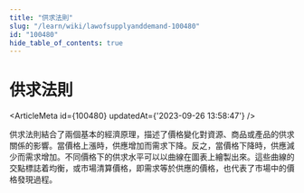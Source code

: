 ```yaml
---
title: "供求法則"
slug: "/learn/wiki/lawofsupplyanddemand-100480"
id: "100480"
hide_table_of_contents: true
---
```



# 供求法則

<ArticleMeta id={100480} updatedAt={'2023-09-26 13:58:47'} />
<div className='border-solid border-b border-t-0 my-4 border-[var(--ifm-color-gray-300)]' />

供求法則結合了兩個基本的經濟原理，描述了價格變化對資源、商品或產品的供求關係的影響。當價格上漲時，供應增加而需求下降。反之，當價格下降時，供應減少而需求增加。不同價格下的供求水平可以以曲線在圖表上繪製出來。這些曲線的交點標誌着均衡，或市場清算價格，即需求等於供應的價格，也代表了市場中的價格發現過程。
